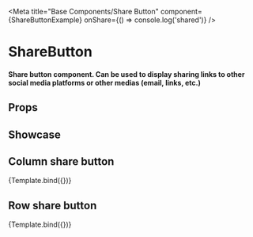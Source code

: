 
<Meta title="Base Components/Share Button" component={ShareButtonExample} onShare={() => console.log('shared')} />


# ShareButton

#### Share button component. Can be used to display sharing links to other social media platforms or other medias (email, links, etc.)

## Props

<ArgTypes />

## Showcase

## Column share button

<Canvas>
  <Story
    name="Column Share Button"
    args={{
      tokens: {
        listDirection: 'column',
      },
      offset: 20,
    }}
  >
    {Template.bind({})}
  </Story>
</Canvas>

## Row share button

<Canvas>
  <Story
    name="Row Share Button"
    args={{
      tokens: {
        listDirection: 'row',
      },
    }}
  >
    {Template.bind({})}
  </Story>
</Canvas>
